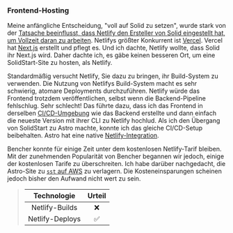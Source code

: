 ### Frontend-Hosting

Meine anfängliche Entscheidung, "voll auf Solid zu setzen", wurde stark von der
[Tatsache beeinflusst, dass Netlify den Ersteller von Solid eingestellt hat, um Vollzeit daran zu arbeiten][dev to netlify].
Netlifys größter Konkurrent ist [Vercel][vercel].
Vercel hat [Next.js][next js github] erstellt und pflegt es.
Und ich dachte, Netlify wollte, dass Solid ihr Next.js wird.
Daher dachte ich, es gäbe keinen besseren Ort, um eine SolidStart-Site zu hosten, als Netlify.

Standardmäßig versucht Netlify, Sie dazu zu bringen, ihr Build-System zu verwenden.
Die Nutzung von Netlifys Build-System macht es sehr schwierig, atomare Deployments durchzuführen.
Netlify würde das Frontend trotzdem veröffentlichen, selbst wenn die Backend-Pipeline fehlschlug.
Sehr schlecht!
Das führte dazu, dass ich das Frontend in derselben [CI/CD-Umgebung][continuous integration] wie das Backend erstellte
und dann einfach die neueste Version mit ihrer CLI zu Netlify hochlud.
Als ich den Übergang von SolidStart zu Astro machte,
konnte ich das gleiche CI/CD-Setup beibehalten.
Astro hat eine native [Netlify-Integration][astro netlify].

Bencher konnte für einige Zeit unter dem kostenlosen Netlify-Tarif bleiben.
Mit der zunehmenden Popularität von Bencher
begannen wir jedoch, einige der kostenlosen Tarife zu überschreiten.
Ich habe darüber nachgedacht, die Astro-Site zu [`sst` auf AWS][sst aws astro] zu verlagern.
Die Kosteneinsparungen scheinen jedoch bisher den Aufwand nicht wert zu sein.

> |    Technologie    | Urteil |
> | :---------------: | :----: |
> | Netlify-Builds    |   ❌   |
> | Netlify-Deploys   |   ✅   |

[dev to netlify]: https://dev.to/ryansolid/when-netlify-asks-you-to-full-time-oss-you-say-yes-5ccf
[vercel]: https://vercel.com/
[next js github]: https://github.com/vercel/next.js
[continuous integration]: #continuous-integration
[astro netlify]: https://docs.astro.build/de/guides/integrations-guide/netlify/
[sst aws astro]: https://sst.dev/docs/component/aws/astro/
